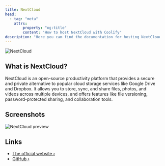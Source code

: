 ```yaml
---
title: NextCloud
head:
  - tag: "meta"
    attrs:
        property: "og:title"
        content: "How to host NextCloud with Coolify"
description: "Here you can find the documentation for hosting NextCloud with Coolify."
---
```



<Badge text="One-click setup." variant="note" size="large" />

![NextCloud](https://nextcloud.com/c/uploads/2022/11/logo_nextcloud_white.svg)

## What is NextCloud?

NextCloud is an open-source productivity platform that provides a secure and private alternative to popular cloud storage services like Google Drive and Dropbox. It allows you to store, sync, and share files, photos, and videos across multiple devices, and offers features like file versioning, password-protected sharing, and collaboration tools.

## Screenshots

![NextCloud preview](https://raw.githubusercontent.com/nextcloud/screenshots/master/nextcloud-hub-files-25-preview.png)

## Links

- [The official website ›](https://nextcloud.com/)
- [GitHub ›](https://github.com/nextcloud/server)
